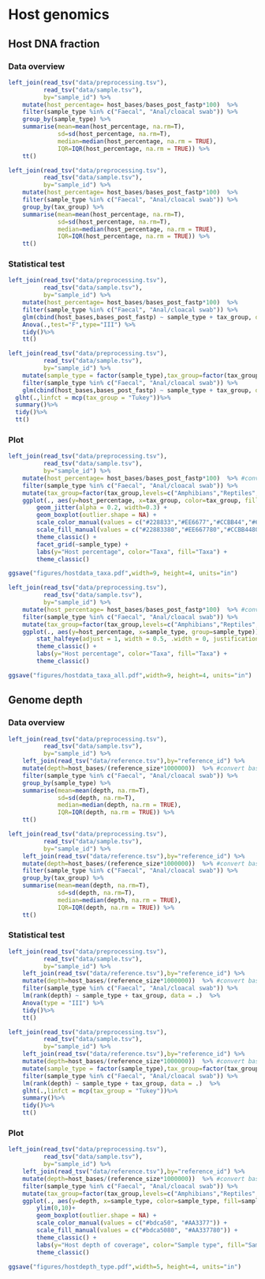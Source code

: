 # Host genomics

## Host DNA fraction

### Data overview

```r
left_join(read_tsv("data/preprocessing.tsv"),
          read_tsv("data/sample.tsv"),
          by="sample_id") %>%
    mutate(host_percentage= host_bases/bases_post_fastp*100)  %>% 
    filter(sample_type %in% c("Faecal", "Anal/cloacal swab")) %>%
    group_by(sample_type) %>%
    summarise(mean=mean(host_percentage, na.rm=T),
              sd=sd(host_percentage, na.rm=T),
              median=median(host_percentage, na.rm = TRUE),
              IQR=IQR(host_percentage, na.rm = TRUE)) %>% 
    tt()
```

```r
left_join(read_tsv("data/preprocessing.tsv"),
          read_tsv("data/sample.tsv"),
          by="sample_id") %>%
    mutate(host_percentage= host_bases/bases_post_fastp*100)  %>% 
    filter(sample_type %in% c("Faecal", "Anal/cloacal swab")) %>%
    group_by(tax_group) %>%
    summarise(mean=mean(host_percentage, na.rm=T),
              sd=sd(host_percentage, na.rm=T),
              median=median(host_percentage, na.rm = TRUE),
              IQR=IQR(host_percentage, na.rm = TRUE)) %>% 
    tt()
```

### Statistical test

```r
left_join(read_tsv("data/preprocessing.tsv"),
          read_tsv("data/sample.tsv"),
          by="sample_id") %>%
    mutate(host_percentage= host_bases/bases_post_fastp*100)  %>% 
    filter(sample_type %in% c("Faecal", "Anal/cloacal swab")) %>%
    glm(cbind(host_bases,bases_post_fastp) ~ sample_type + tax_group, data = .,family=quasibinomial)  %>%
    Anova(.,test="F",type="III") %>%
    tidy()%>%
    tt()

left_join(read_tsv("data/preprocessing.tsv"),
          read_tsv("data/sample.tsv"),
          by="sample_id") %>%
    mutate(sample_type = factor(sample_type),tax_group=factor(tax_group)) %>%
    filter(sample_type %in% c("Faecal", "Anal/cloacal swab")) %>%
    glm(cbind(host_bases,bases_post_fastp) ~ sample_type + tax_group, data = .,family=quasibinomial)  %>%
  glht(.,linfct = mcp(tax_group = "Tukey"))%>%
  summary()%>%
  tidy()%>%
  tt()
```

### Plot

```r
left_join(read_tsv("data/preprocessing.tsv"),
          read_tsv("data/sample.tsv"),
          by="sample_id") %>%
    mutate(host_percentage= host_bases/bases_post_fastp*100)  %>% #convert bases to gigabases (GB)
    filter(sample_type %in% c("Faecal", "Anal/cloacal swab")) %>%
    mutate(tax_group=factor(tax_group,levels=c("Amphibians","Reptiles","Birds","Bats","Mammals"))) %>% 
    ggplot(., aes(y=host_percentage, x=tax_group, color=tax_group, fill=tax_group, group=tax_group)) +
        geom_jitter(alpha = 0.2, width=0.3) +
        geom_boxplot(outlier.shape = NA) + 
        scale_color_manual(values = c("#228833","#EE6677","#CCBB44","#66CCEE","#4477AA")) +
        scale_fill_manual(values = c("#22883380","#EE667780","#CCBB4480","#66CCEE80","#4477AA80")) +
        theme_classic() +
        facet_grid(~sample_type) +
        labs(y="Host percentage", color="Taxa", fill="Taxa") +
        theme_classic()

ggsave("figures/hostdata_taxa.pdf",width=9, height=4, units="in")
```

```r
left_join(read_tsv("data/preprocessing.tsv"),
          read_tsv("data/sample.tsv"),
          by="sample_id") %>%
    mutate(host_percentage= host_bases/bases_post_fastp*100)  %>% #convert bases to gigabases (GB)
    filter(sample_type %in% c("Faecal", "Anal/cloacal swab")) %>%
    mutate(tax_group=factor(tax_group,levels=c("Amphibians","Reptiles","Birds","Bats","Mammals"))) %>% 
    ggplot(., aes(y=host_percentage, x=sample_type, group=sample_type)) +
        stat_halfeye(adjust = 1, width = 0.5, .width = 0, justification = 0,normalize = "groups") +
        theme_classic() +
        labs(y="Host percentage", color="Taxa", fill="Taxa") +
        theme_classic()

ggsave("figures/hostdata_taxa_all.pdf",width=9, height=4, units="in")
```

## Genome depth

### Data overview

```r
left_join(read_tsv("data/preprocessing.tsv"),
          read_tsv("data/sample.tsv"),
          by="sample_id") %>%
    left_join(read_tsv("data/reference.tsv"),by="reference_id") %>% 
    mutate(depth=host_bases/(reference_size*1000000))  %>% #convert bases to gigabases (GB)
    filter(sample_type %in% c("Faecal", "Anal/cloacal swab")) %>%
    group_by(sample_type) %>%
    summarise(mean=mean(depth, na.rm=T),
              sd=sd(depth, na.rm=T),
              median=median(depth, na.rm = TRUE),
              IQR=IQR(depth, na.rm = TRUE)) %>% 
    tt()
```

```r
left_join(read_tsv("data/preprocessing.tsv"),
          read_tsv("data/sample.tsv"),
          by="sample_id") %>%
    left_join(read_tsv("data/reference.tsv"),by="reference_id") %>% 
    mutate(depth=host_bases/(reference_size*1000000))  %>% #convert bases to gigabases (GB)
    filter(sample_type %in% c("Faecal", "Anal/cloacal swab")) %>%
    group_by(tax_group) %>%
    summarise(mean=mean(depth, na.rm=T),
              sd=sd(depth, na.rm=T),
              median=median(depth, na.rm = TRUE),
              IQR=IQR(depth, na.rm = TRUE)) %>% 
    tt()
```

### Statistical test

```r
left_join(read_tsv("data/preprocessing.tsv"),
          read_tsv("data/sample.tsv"),
          by="sample_id") %>%
    left_join(read_tsv("data/reference.tsv"),by="reference_id") %>% 
    mutate(depth=host_bases/(reference_size*1000000))  %>% #convert bases to gigabases (GB)
    filter(sample_type %in% c("Faecal", "Anal/cloacal swab")) %>%
    lm(rank(depth) ~ sample_type + tax_group, data = .)  %>%
    Anova(type = "III") %>%
    tidy()%>%
    tt()

left_join(read_tsv("data/preprocessing.tsv"),
          read_tsv("data/sample.tsv"),
          by="sample_id") %>%
    left_join(read_tsv("data/reference.tsv"),by="reference_id") %>% 
    mutate(depth=host_bases/(reference_size*1000000))  %>% #convert bases to gigabases (GB)
    mutate(sample_type = factor(sample_type),tax_group=factor(tax_group)) %>%
    filter(sample_type %in% c("Faecal", "Anal/cloacal swab")) %>%
    lm(rank(depth) ~ sample_type + tax_group, data = .)  %>%
    glht(.,linfct = mcp(tax_group = "Tukey"))%>%
    summary()%>%
    tidy()%>%
    tt()
```

### Plot

```r
left_join(read_tsv("data/preprocessing.tsv"),
          read_tsv("data/sample.tsv"),
          by="sample_id") %>%
    left_join(read_tsv("data/reference.tsv"),by="reference_id") %>% 
    mutate(depth=host_bases/(reference_size*1000000))  %>% #convert bases to gigabases (GB)
    filter(sample_type %in% c("Faecal", "Anal/cloacal swab")) %>%
    mutate(tax_group=factor(tax_group,levels=c("Amphibians","Reptiles","Birds","Bats","Mammals"))) %>% 
    ggplot(., aes(y=depth, x=sample_type, color=sample_type, fill=sample_type, group=sample_type)) +
        ylim(0,10)+
        geom_boxplot(outlier.shape = NA) + 
        scale_color_manual(values = c("#bdca50", "#AA3377")) +   
        scale_fill_manual(values = c("#bdca5080", "#AA337780")) +
        theme_classic() +
        labs(y="Host depth of coverage", color="Sample type", fill="Sample type") +
        theme_classic()

ggsave("figures/hostdepth_type.pdf",width=5, height=4, units="in")
```